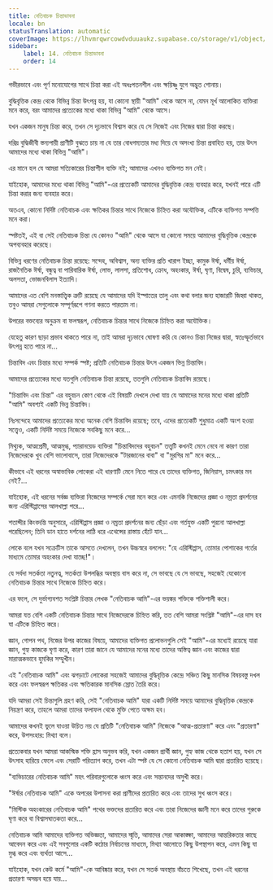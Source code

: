 ```yaml
---
title: নেতিবাচক চিন্তাভাবনা
locale: bn
statusTranslation: automatic
coverImage: https://lhvmrqwrcowdvduuaukz.supabase.co/storage/v1/object/public/strapi-uploads/small_cover-tratado-de-psicologia-revolucionaria.webp-5e15e1cec4e0ebebcde5d7fc7565d8fd.webp
sidebar:
    label: 14. নেতিবাচক চিন্তাভাবনা
    order: 14
---
```

গভীরভাবে এবং পূর্ণ মনোযোগের সাথে চিন্তা করা এই অধঃপতনশীল এবং ক্ষয়িষ্ণু যুগে অদ্ভুত শোনায়।

বুদ্ধিবৃত্তিক কেন্দ্র থেকে বিভিন্ন চিন্তা উৎপন্ন হয়, যা কোনো স্থায়ী "আমি" থেকে আসে না, যেমন মূর্খ আলোকিত ব্যক্তিরা মনে করে, বরং আমাদের প্রত্যেকের মধ্যে থাকা বিভিন্ন "আমি" থেকে আসে।

যখন একজন মানুষ চিন্তা করে, তখন সে দৃঢ়ভাবে বিশ্বাস করে যে সে নিজেই এবং নিজের দ্বারা চিন্তা করছে।

দরিদ্র বুদ্ধিজীবী স্তন্যপায়ী প্রাণীটি বুঝতে চায় না যে তার বোধগম্যতার মধ্য দিয়ে যে অসংখ্য চিন্তা প্রবাহিত হয়, তার উৎস আমাদের মধ্যে থাকা বিভিন্ন "আমি"।

এর মানে হল যে আমরা সত্যিকারের চিন্তাশীল ব্যক্তি নই; আমাদের এখনও ব্যক্তিগত মন নেই।

যাইহোক, আমাদের মধ্যে থাকা বিভিন্ন "আমি"-এর প্রত্যেকটি আমাদের বুদ্ধিবৃত্তিক কেন্দ্র ব্যবহার করে, যখনই পারে এটি চিন্তা করার জন্য ব্যবহার করে।

অতএব, কোনো নির্দিষ্ট নেতিবাচক এবং ক্ষতিকর চিন্তার সাথে নিজেকে চিহ্নিত করা অযৌক্তিক, এটিকে ব্যক্তিগত সম্পত্তি মনে করা।

স্পষ্টতই, এই বা সেই নেতিবাচক চিন্তা যে কোনও "আমি" থেকে আসে যা কোনো সময়ে আমাদের বুদ্ধিবৃত্তিক কেন্দ্রকে অপব্যবহার করেছে।

বিভিন্ন ধরণের নেতিবাচক চিন্তা রয়েছে: সন্দেহ, অবিশ্বাস, অন্য ব্যক্তির প্রতি খারাপ ইচ্ছা, কামুক ঈর্ষা, ধর্মীয় ঈর্ষা, রাজনৈতিক ঈর্ষা, বন্ধুত্ব বা পারিবারিক ঈর্ষা, লোভ, লালসা, প্রতিশোধ, ক্রোধ, অহংকার, ঈর্ষা, ঘৃণা, বিদ্বেষ, চুরি, ব্যভিচার, অলসতা, ভোজনবিলাস ইত্যাদি।

আমাদের এত বেশি মনস্তাত্ত্বিক ত্রুটি রয়েছে যে আমাদের যদি ইস্পাতের তালু এবং কথা বলার জন্য হাজারটি জিহ্বা থাকত, তবুও আমরা সেগুলোকে সম্পূর্ণরূপে গণনা করতে পারতাম না।

উপরের বক্তব্যের অনুক্রম বা ফলস্বরূপ, নেতিবাচক চিন্তার সাথে নিজেকে চিহ্নিত করা অযৌক্তিক।

যেহেতু কারণ ছাড়া প্রভাব থাকতে পারে না, তাই আমরা দৃঢ়ভাবে ঘোষণা করি যে কোনও চিন্তা নিজের দ্বারা, স্বতঃস্ফূর্তভাবে উৎপন্ন হতে পারে না...

চিন্তাবিদ এবং চিন্তার মধ্যে সম্পর্ক স্পষ্ট; প্রতিটি নেতিবাচক চিন্তার উৎস একজন ভিন্ন চিন্তাবিদ।

আমাদের প্রত্যেকের মধ্যে যতগুলি নেতিবাচক চিন্তা রয়েছে, ততগুলি নেতিবাচক চিন্তাবিদ রয়েছে।

"চিন্তাবিদ এবং চিন্তা" এর বহুবচন কোণ থেকে এই বিষয়টি দেখলে দেখা যায় যে আমাদের মনের মধ্যে থাকা প্রতিটি "আমি" অবশ্যই একটি ভিন্ন চিন্তাবিদ।

নিঃসন্দেহে আমাদের প্রত্যেকের মধ্যে অনেক বেশি চিন্তাবিদ রয়েছে; তবে, এদের প্রত্যেকটি শুধুমাত্র একটি অংশ হওয়া সত্ত্বেও, একটি নির্দিষ্ট সময়ে নিজেকে সবকিছু মনে করে...

মিথ্যুক, আত্মপ্রেমী, আত্মমুগ্ধ, প্যারানয়েড ব্যক্তিরা "চিন্তাবিদদের বহুবচন" তত্ত্বটি কখনই মেনে নেবে না কারণ তারা নিজেদেরকে খুব বেশি ভালোবাসে, তারা নিজেদেরকে "টারজানের বাবা" বা "মুরগির মা" মনে করে...

কীভাবে এই ধরনের অস্বাভাবিক লোকেরা এই ধারণাটি মেনে নিতে পারে যে তাদের ব্যক্তিগত, জিনিয়াস, চমৎকার মন নেই?...

যাইহোক, এই ধরনের সর্বজ্ঞ ব্যক্তিরা নিজেদের সম্পর্কে সেরা মনে করে এবং এমনকি নিজেদের প্রজ্ঞা ও নম্রতা প্রদর্শনের জন্য এরিস্টিপ্পাসের আলখাল্লা পরে...

শতাব্দীর কিংবদন্তি অনুসারে, এরিস্টিপ্পাস প্রজ্ঞা ও নম্রতা প্রদর্শনের জন্য ছেঁড়া এবং গর্তযুক্ত একটি পুরনো আলখাল্লা পরেছিলেন; তিনি ডান হাতে দর্শনের লাঠি ধরে এথেন্সের রাস্তায় হেঁটে যান...

লোকে বলে যখন সক্রেটিস তাকে আসতে দেখলেন, তখন উচ্চস্বরে বললেন: "হে এরিস্টিপ্পাস, তোমার পোশাকের গর্তের মাধ্যমে তোমার অহংকার দেখা যাচ্ছে!"।

যে সর্বদা সতর্কতা নতুনত্ব, সতর্কতা উপলব্ধির অবস্থায় বাস করে না, সে ভাবছে যে সে ভাবছে, সহজেই যেকোনো নেতিবাচক চিন্তার সাথে নিজেকে চিহ্নিত করে।

এর ফলে, সে দুর্ভাগ্যবশত সংশ্লিষ্ট চিন্তার লেখক "নেতিবাচক আমি"-এর ভয়ঙ্কর শক্তিকে শক্তিশালী করে।

আমরা যত বেশি একটি নেতিবাচক চিন্তার সাথে নিজেদেরকে চিহ্নিত করি, তত বেশি আমরা সংশ্লিষ্ট "আমি"-এর দাস হব যা এটিকে চিহ্নিত করে।

জ্ঞান, গোপন পথ, নিজের উপর কাজের বিষয়ে, আমাদের ব্যক্তিগত প্রলোভনগুলি সেই "আমি"-এর মধ্যেই রয়েছে যারা জ্ঞান, গুহ্য কাজকে ঘৃণা করে, কারণ তারা জানে যে আমাদের মনের মধ্যে তাদের অস্তিত্ব জ্ঞান এবং কাজের দ্বারা মারাত্মকভাবে হুমকির সম্মুখীন।

এই "নেতিবাচক আমি" এবং ঝগড়াটে লোকেরা সহজেই আমাদের বুদ্ধিবৃত্তিক কেন্দ্রে সঞ্চিত কিছু মানসিক বিষয়বস্তু দখল করে এবং ফলস্বরূপ ক্ষতিকর এবং ক্ষতিকারক মানসিক স্রোত তৈরি করে।

যদি আমরা সেই চিন্তাগুলি গ্রহণ করি, সেই "নেতিবাচক আমি" যারা একটি নির্দিষ্ট সময়ে আমাদের বুদ্ধিবৃত্তিক কেন্দ্রকে নিয়ন্ত্রণ করে, তাহলে আমরা তাদের ফলাফল থেকে মুক্তি পেতে অক্ষম হব।

আমাদের কখনই ভুলে যাওয়া উচিত নয় যে প্রতিটি "নেতিবাচক আমি" নিজেকে "আত্ম-প্রতারণা" করে এবং "প্রতারণা" করে, উপসংহার: মিথ্যা বলে।

প্রত্যেকবার যখন আমরা আকস্মিক শক্তি হ্রাস অনুভব করি, যখন একজন প্রার্থী জ্ঞান, গুহ্য কাজ থেকে হতাশ হয়, যখন সে উৎসাহ হারিয়ে ফেলে এবং সেরাটি পরিত্যাগ করে, তখন এটা স্পষ্ট যে সে কোনো নেতিবাচক আমি দ্বারা প্রতারিত হয়েছে।

"ব্যভিচারের নেতিবাচক আমি" মহৎ পরিবারগুলোকে ধ্বংস করে এবং সন্তানদের অসুখী করে।

"ঈর্ষার নেতিবাচক আমি" একে অপরের উপাসনা করা প্রাণীদের প্রতারিত করে এবং তাদের সুখ ধ্বংস করে।

"মিস্টিক অহংকারের নেতিবাচক আমি" পথের ভক্তদের প্রতারিত করে এবং তারা নিজেদের জ্ঞানী মনে করে তাদের গুরুকে ঘৃণা করে বা বিশ্বাসঘাতকতা করে...

নেতিবাচক আমি আমাদের ব্যক্তিগত অভিজ্ঞতা, আমাদের স্মৃতি, আমাদের সেরা আকাঙ্ক্ষা, আমাদের আন্তরিকতার কাছে আবেদন করে এবং এই সবগুলোর একটি কঠোর নির্বাচনের মাধ্যমে, মিথ্যা আলোতে কিছু উপস্থাপন করে, এমন কিছু যা মুগ্ধ করে এবং ব্যর্থতা আসে...

যাইহোক, যখন কেউ কর্মে "আমি"-কে আবিষ্কার করে, যখন সে সতর্ক অবস্থায় বাঁচতে শিখেছে, তখন এই ধরনের প্রতারণা অসম্ভব হয়ে যায়...

